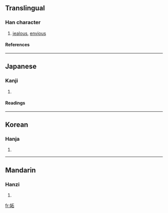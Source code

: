 {{see|妒}}

==Translingual==
===Han character===
{{Han char|rn=38|rad=女|as=05|sn=8|four=|canj=女一口 (VMR)}}
# [[jealous]], [[envious]]
====References====
{{Han ref|kx=0257.120|dkj=06121|dj=0522.080|hdz=21035.100|uh=59AC|ud=22956}}
----
==Japanese==
===Kanji===
{{ja-kanji|grade=|rs=女05}}
# {{defn|Japanese}} 
====Readings====
{{ja-readings|on=[[と]] (to)|kun=[[ねたむ]] (netamu)}}
----
==Korean==
===Hanja===
{{ko-hanja|hangeul=투|rv=tu|mr=t'u}}
# {{defn|Korean}}
----
==Mandarin==
===Hanzi===
{{cmn-hanzi|pin=[[dù]] (du4)|wg=tu<sup>4</sup>}}
# {{defn|Mandarin}}

[[fr:妬]]